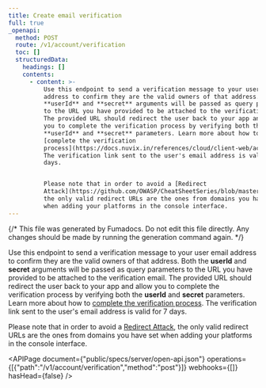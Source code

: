 ```yaml
---
title: Create email verification
full: true
_openapi:
  method: POST
  route: /v1/account/verification
  toc: []
  structuredData:
    headings: []
    contents:
      - content: >-
          Use this endpoint to send a verification message to your user email
          address to confirm they are the valid owners of that address. Both the
          **userId** and **secret** arguments will be passed as query parameters
          to the URL you have provided to be attached to the verification email.
          The provided URL should redirect the user back to your app and allow
          you to complete the verification process by verifying both the
          **userId** and **secret** parameters. Learn more about how to
          [complete the verification
          process](https://docs.nuvix.in/references/cloud/client-web/account#updateVerification).
          The verification link sent to the user's email address is valid for 7
          days.


          Please note that in order to avoid a [Redirect
          Attack](https://github.com/OWASP/CheatSheetSeries/blob/master/cheatsheets/Unvalidated_Redirects_and_Forwards_Cheat_Sheet.md),
          the only valid redirect URLs are the ones from domains you have set
          when adding your platforms in the console interface.
---
```


{/* This file was generated by Fumadocs. Do not edit this file directly. Any changes should be made by running the generation command again. */}

Use this endpoint to send a verification message to your user email address to confirm they are the valid owners of that address. Both the **userId** and **secret** arguments will be passed as query parameters to the URL you have provided to be attached to the verification email. The provided URL should redirect the user back to your app and allow you to complete the verification process by verifying both the **userId** and **secret** parameters. Learn more about how to [complete the verification process](https://docs.nuvix.in/references/cloud/client-web/account#updateVerification). The verification link sent to the user's email address is valid for 7 days.

Please note that in order to avoid a [Redirect Attack](https://github.com/OWASP/CheatSheetSeries/blob/master/cheatsheets/Unvalidated_Redirects_and_Forwards_Cheat_Sheet.md), the only valid redirect URLs are the ones from domains you have set when adding your platforms in the console interface.

<APIPage document={"public/specs/server/open-api.json"} operations={[{"path":"/v1/account/verification","method":"post"}]} webhooks={[]} hasHead={false} />